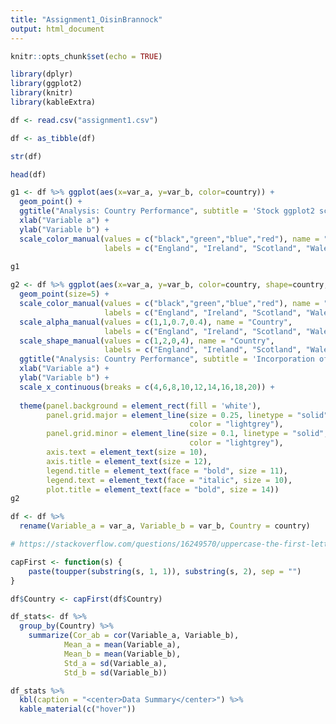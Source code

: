 ```yaml
---
title: "Assignment1_OisinBrannock"
output: html_document
---
```


```r
knitr::opts_chunk$set(echo = TRUE)
```

```r
library(dplyr)
library(ggplot2)
library(knitr)
library(kableExtra)
```

```r
df <- read.csv("assignment1.csv")
```

```r
df <- as_tibble(df)
```

```r
str(df)
```

```r
head(df)
```

```r
g1 <- df %>% ggplot(aes(x=var_a, y=var_b, color=country)) +
  geom_point() +
  ggtitle("Analysis: Country Performance", subtitle = 'Stock ggplot2 scatterplot only using colour and axis labelling') +
  xlab("Variable a") +
  ylab("Variable b") +
  scale_color_manual(values = c("black","green","blue","red"), name = "Country",
                     labels = c("England", "Ireland", "Scotland", "Wales"))
  
g1
```

```r
g2 <- df %>% ggplot(aes(x=var_a, y=var_b, color=country, shape=country, alpha=country)) +
  geom_point(size=5) +
  scale_color_manual(values = c("black","green","blue","red"), name = "Country",
                     labels = c("England", "Ireland", "Scotland", "Wales")) +
  scale_alpha_manual(values = c(1,1,0.7,0.4), name = "Country",
                     labels = c("England", "Ireland", "Scotland", "Wales")) +
  scale_shape_manual(values = c(1,2,0,4), name = "Country",
                     labels = c("England", "Ireland", "Scotland", "Wales")) +
  ggtitle("Analysis: Country Performance", subtitle = 'Incorporation of size, shape, transparency and a custom theme') +
  xlab("Variable a") +
  ylab("Variable b") +
  scale_x_continuous(breaks = c(4,6,8,10,12,14,16,18,20)) +
  
  theme(panel.background = element_rect(fill = 'white'),
        panel.grid.major = element_line(size = 0.25, linetype = "solid", 
                                        color = "lightgrey"),
        panel.grid.minor = element_line(size = 0.1, linetype = "solid",
                                        color = "lightgrey"),
        axis.text = element_text(size = 10),
        axis.title = element_text(size = 12),
        legend.title = element_text(face = "bold", size = 11),
        legend.text = element_text(face = "italic", size = 10),
        plot.title = element_text(face = "bold", size = 14))
g2
```

```r
df <- df %>% 
  rename(Variable_a = var_a, Variable_b = var_b, Country = country)
```

```r

# https://stackoverflow.com/questions/16249570/uppercase-the-first-letter-in-data-frame

capFirst <- function(s) {
    paste(toupper(substring(s, 1, 1)), substring(s, 2), sep = "")
}

df$Country <- capFirst(df$Country)
```

```r
df_stats<- df %>%
  group_by(Country) %>%
    summarize(Cor_ab = cor(Variable_a, Variable_b),
            Mean_a = mean(Variable_a),
            Mean_b = mean(Variable_b), 
            Std_a = sd(Variable_a), 
            Std_b = sd(Variable_b))
```

```r
df_stats %>%
  kbl(caption = "<center>Data Summary</center>") %>%
  kable_material(c("hover"))
```



